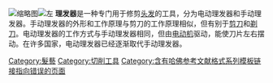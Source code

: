 {{Expand language|1=en|time=2021-01-15T15:08:52+00:00}}
[[File:Manual_hair_clippers.JPG|缩略图]][[File:Electric_hair_clipper_(1).jpg|左]]
'''理发器'''是一种专门用于修剪[[头发|头发]]的工具，分为电动理发器和手动理发器。手动理发器的外形和工作原理与剪刀的工作原理相似，但有别于[[剪刀|剪刀]]和[[剃刀|剃刀]]。电动理发器的工作方式与手动理发器相同，但由[[电动机|电动机]]驱动，能使刀片左右摆动。在许多国家，电动理发器已经逐渐取代手动理发器。

[[Category:髮藝|Category:髮藝]]
[[Category:切削工具|Category:切削工具]]
[[Category:含有哈佛参考文献格式系列模板链接指向错误的页面|Category:含有哈佛参考文献格式系列模板链接指向错误的页面]]
